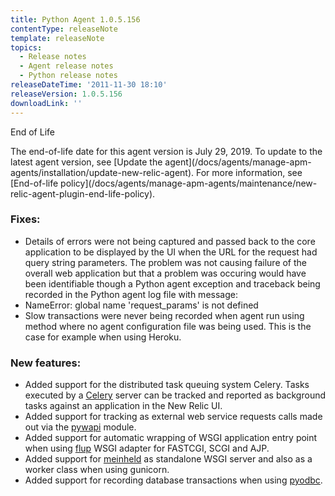 ```yaml
---
title: Python Agent 1.0.5.156
contentType: releaseNote
template: releaseNote
topics:
  - Release notes
  - Agent release notes
  - Python release notes
releaseDateTime: '2011-11-30 18:10'
releaseVersion: 1.0.5.156
downloadLink: ''
---
```


End of Life

<Callout variant="important">
  The end-of-life date for this agent version is July 29, 2019. To update to the latest agent version, see [Update the agent](/docs/agents/manage-apm-agents/installation/update-new-relic-agent). For more information, see [End-of-life policy](/docs/agents/manage-apm-agents/maintenance/new-relic-agent-plugin-end-life-policy).
</Callout>

### Fixes:

* Details of errors were not being captured and passed back to the core application to be displayed by the UI when the URL for the request had query string parameters. The problem was not causing failure of the overall web application but that a problem was occuring would have been identifiable though a Python agent exception and traceback being recorded in the Python agent log file with message:
* NameError: global name 'request_params' is not defined
* Slow transactions were never being recorded when agent run using method where no agent configuration file was being used. This is the case for example when using Heroku.

### New features:

* Added support for the distributed task queuing system Celery. Tasks executed by a [Celery](http://celeryproject.org/) server can be tracked and reported as background tasks against an application in the New Relic UI.
* Added support for tracking as external web service requests calls made out via the [pywapi](http://code.google.com/p/python-weather-api/) module.
* Added support for automatic wrapping of WSGI application entry point when using [flup](https://pypi.python.org/pypi/flup) WSGI adapter for FASTCGI, SCGI and AJP.
* Added support for [meinheld](http://meinheld.org/) as standalone WSGI server and also as a worker class when using gunicorn.
* Added support for recording database transactions when using [pyodbc](http://code.google.com/p/pyodbc/).
